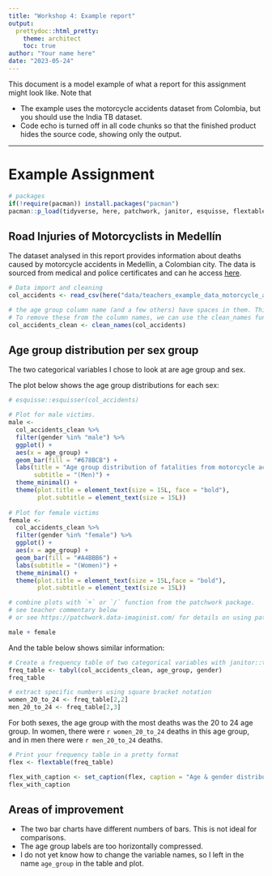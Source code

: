 ```yaml
---
title: "Workshop 4: Example report"
output:
  prettydoc::html_pretty:
    theme: architect
    toc: true
author: "Your name here"
date: "2023-05-24"
---
```


This document is a model example of what a report for this assignment might look like. Note that

-   The example uses the motorcycle accidents dataset from Colombia, but you should use the India TB dataset.
-   Code echo is turned off in all code chunks so that the finished product hides the source code, showing only the output.

------------------------------------------------------------------------

# Example Assignment

```r
# packages
if(!require(pacman)) install.packages("pacman")
pacman::p_load(tidyverse, here, patchwork, janitor, esquisse, flextable)
```

## Road Injuries of Motorcyclists in Medellín

The dataset analysed in this report provides information about deaths caused by motorcycle accidents in Medellín, a Colombian city. The data is sourced from medical and police certificates and can he access [here](https://zenodo.org/record/4836304).

```r
# Data import and cleaning
col_accidents <- read_csv(here("data/teachers_example_data_motorcycle_accidents_colombia.csv"))

# the age group column name (and a few others) have spaces in them. This makes them hard to work with.
# To remove these from the column names, we can use the clean_names function from janitor
col_accidents_clean <- clean_names(col_accidents)
```

## Age group distribution per sex group

The two categorical variables I chose to look at are age group and sex.

The plot below shows the age group distributions for each sex:

```r
# esquisse::esquisser(col_accidents)

# Plot for male victims.
male <-
  col_accidents_clean %>%
  filter(gender %in% "male") %>%
  ggplot() +
  aes(x = age_group) +
  geom_bar(fill = "#678BCB") +
  labs(title = "Age group distribution of fatalities from motorcycle accidents",
       subtitle = "(Men)") +
  theme_minimal() +
  theme(plot.title = element_text(size = 15L, face = "bold"),
        plot.subtitle = element_text(size = 15L))
  
# Plot for female victims
female <-
  col_accidents_clean %>%
  filter(gender %in% "female") %>%
  ggplot() +
  aes(x = age_group) +
  geom_bar(fill = "#A4BBB6") +
  labs(subtitle = "(Women)") +
  theme_minimal() +
  theme(plot.title = element_text(size = 15L,face = "bold"),
        plot.subtitle = element_text(size = 15L))

# combine plots with `+` or `/` function from the patchwork package. 
# see teacher commentary below
# or see https://patchwork.data-imaginist.com/ for details on using patchwork

male + female
```

And the table below shows similar information:

```r
# Create a frequency table of two categorical variables with janitor::tabyl()
freq_table <- tabyl(col_accidents_clean, age_group, gender)
freq_table

# extract specific numbers using square bracket notation
women_20_to_24 <- freq_table[2,2]
men_20_to_24 <- freq_table[2,3]
```

For both sexes, the age group with the most deaths was the 20 to 24 age group. In women, there were `r women_20_to_24` deaths in this age group, and in men there were `r men_20_to_24` deaths.

```r
# Print your frequency table in a pretty format
flex <- flextable(freq_table)

flex_with_caption <- set_caption(flex, caption = "Age & gender distribution of fatalities from motorcycle accidents")
flex_with_caption
```

## Areas of improvement

-   The two bar charts have different numbers of bars. This is not ideal for comparisons.
-   The age group labels are too horizontally compressed.
-   I do not yet know how to change the variable names, so I left in the name `age_group` in the table and plot.
